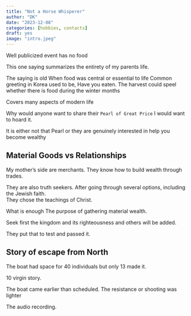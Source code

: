 ```yaml
---
title: "Not a Horse Whisperer"
author: "DK"
date: "2023-12-08"
categories: [hobbies, contacts]
draft: yes
image: "intro.jpeg"
---
```


Well publicized event has no food 

This one saying summarizes the entirety of my parents life.

The saying is old
When food was central or essential to life
Common greeting in Korea used to be,
Have you eaten.
The harvest could speel whether there is food during the winter months

Covers many aspects of modern life

Why would anyone want to share their `Pearl of Great Price`  I would want to hoard it.

It is either not that Pearl or they are genuinely interested in help you become wealthy

## Material Goods vs Relationships

My mother's side are merchants.
They know how to build wealth through trades.

They are also truth seekers.
After going through several options, including the Jewish faith.  
They chose the teachings of Christ.

What is enough
The purpose of gathering material wealth.

Seek first the kingdom and its righteousness and others will be added.

They put that to test and passed it.

## Story of escape from North

The boat had space for 40 individuals but only 13 made it.

10 virgin story.

The boat came earlier than scheduled.
The resistance or shooting was lighter

The audio recording.

